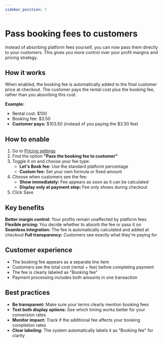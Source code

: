 ```yaml
---
sidebar_position: 7
---
```




# Pass booking fees to customers

Instead of absorbing platform fees yourself, you can now pass them directly to your customers. This gives you more control over your profit margins and pricing strategy.

## How it works

When enabled, the booking fee is automatically added to the final customer price at checkout. The customer pays the rental cost plus the booking fee, rather than you absorbing this cost.

**Example:**

- Rental cost: $100
- Booking fee: $3.50
- **Customer pays:** $103.50 (instead of you paying the $3.50 fee)

## How to enable

1. Go to [Pricing settings](https://dashboard.letsbook.app/pricing)
2. Find the option **"Pass the booking fee to customer"**
3. Toggle it on and choose your fee type:
    - **Let's Book fee:** Use the standard platform percentage
    - **Custom fee:** Set your own formula or fixed amount
4. Choose when customers see the fee:
    - **Show immediately:** Fee appears as soon as it can be calculated
    - **Display only at payment step:** Fee only shows during checkout
5. Click Save

<InlineVideoPlayer videoSrc={passBookingFeeVideo} />

## Key benefits

**Better margin control:** Your profits remain unaffected by platform fees
**Flexible pricing:** You decide whether to absorb the fee or pass it on
**Seamless integration:** The fee is automatically calculated and added at checkout
**Full transparency:** Customers see exactly what they're paying for

## Customer experience

- The booking fee appears as a separate line item
- Customers see the total cost (rental + fee) before completing payment
- The fee is clearly labeled as "Booking fee"
- Payment processing includes both amounts in one transaction

## Best practices

- **Be transparent:** Make sure your terms clearly mention booking fees
- **Test both display options:** See which timing works better for your conversion rates
- **Monitor impact:** Track if the additional fee affects your booking completion rates
- **Clear labeling:** The system automatically labels it as "Booking fee" for clarity
